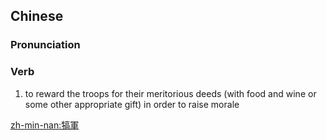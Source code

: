 {{also|犒军}}
==Chinese==
{{zh-forms|s=犒军}}

===Pronunciation===
{{zh-pron
|m=kàojūn
|mn=khò-kun
|cat=v
}}

===Verb===
{{zh-verb}}

# {{lb|zh|archaic}} to reward the troops for their meritorious deeds (with food and wine or some other appropriate gift) in order to raise morale

[[zh-min-nan:犒軍]]